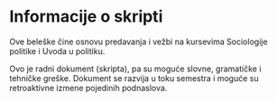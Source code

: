 # Informacije o skripti {.unnumbered}

Ove beleške čine osnovu predavanja i vežbi na kursevima Sociologije politike i Uvoda u politiku.

 Ovo je radni dokument (skripta), pa su moguće slovne, gramatičke i tehničke greške. Dokument se razvija u toku semestra i moguće su retroaktivne izmene pojedinih podnaslova.

